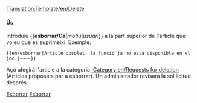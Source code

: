 [[Translation:Template/en/Delete]]
<noinclude></noinclude>{{ca/Metacaixa d'avís| tipus = esborrar
| text  = S'ha proposat l'esborrat d'aquest article.<br>''(English: This article has been requested for deletion)''<p><strong>Motiu:</strong> {{{1|No inclòs}}}</p><p><strong>Sol·licitant:</strong> {{{2|No inclòs}}}</p>
}}<includeonly>{{{3|[[Category:en/Requests for deletion]]}}}</includeonly><noinclude>

====Ús====
Introduïu <nowiki>{{</nowiki>'''esborrar/Ca'''|''motiu''|''usuari''<nowiki>}}</nowiki> a la part superior de l'article que voleu que es suprimeixi. Exemple:
<pre>{{en/esborrar|Article obsolet, la funció ja no està disponible en el joc.|~~~~}}</pre>
Açó afegirà l'article a la categoria [[:Category:en/Requests for deletion]] (Articles proposats par a esborrar). Un administrador revisarà la sol·licitud després.

[[Category:ca/Plantilles|Esborrar]][[Category:ca/Caixes de missatges|Esborrar]]</noinclude>